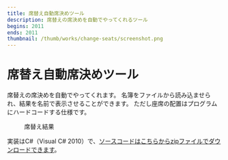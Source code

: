 ```yaml
---
title: 席替え自動席決めツール
description: 席替えの席決めを自動でやってくれるツール
begins: 2011
ends: 2011
thumbnail: /thumb/works/change-seats/screenshot.png
---
```


# 席替え自動席決めツール
席替えの席決めを自動でやってくれます。
名簿をファイルから読み込ませられ、結果を名前で表示させることができます。
ただし座席の配置はプログラムにハードコードする仕様です。
<figure>
  <RemoteImage src="/thumb/works/change-seats/screenshot.png" width="320" height="188" alt="席決めの結果、画面に誰がどの席に決まったのかが表示されています。" />
  <figcaption>席替え結果</figcaption>
</figure>
実装はC#（Visual C# 2010）で、<a href="https://img.nahcnuj.work/works/change-seats/change-seats_src.zip" target="_blank">ソースコードはこちらからzipファイルでダウンロードできます</a>。
